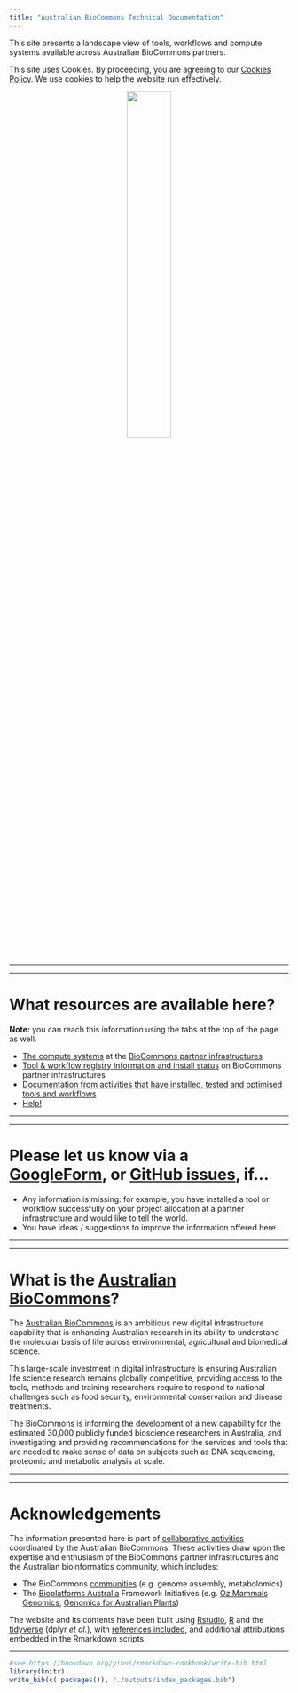 ```yaml
---
title: "Australian BioCommons Technical Documentation"
---
```


This site presents a landscape view of tools, workflows and compute systems available across Australian BioCommons partners.

This site uses Cookies. By proceeding, you are agreeing to our [Cookies Policy](https://www.biocommons.org.au/cookies). We use cookies to help the website run effectively.

<center>
[![](./images/Australian-Biocommons-Logo-Horizontal-300dpi.jpg){width=40%}](https://www.biocommons.org.au/)
</center>

-----

-----

# What resources are available here?

**Note:** you can reach this information using the tabs at the top of the page as well.

- [The compute systems ](1_compute_systems.html) at the [BioCommons partner infrastructures](https://www.biocommons.org.au/biocloud)
- [Tool & workflow registry information and install status](2_tools.html) on BioCommons partner infrastructures
- [Documentation from activities that have installed, tested and optimised tools and workflows](3_biocommons_activities.html)
- [Help!](4_help.html)

-----

-----

# Please let us know via a [GoogleForm](https://forms.gle/BgbBeGfAV6396p797), or [GitHub issues](https://github.com/AustralianBioCommons/australianbiocommons.github.io/issues), if...

* Any information is missing: for example, you have installed a tool or workflow successfully on your project allocation at a partner infrastructure and would like to tell the world.
* You have ideas / suggestions to improve the information offered here.

-----

-----

# What is the [Australian BioCommons](https://www.biocommons.org.au/)?

The [Australian BioCommons](https://www.biocommons.org.au/) is an ambitious new digital infrastructure capability that is enhancing Australian research in its ability to understand the molecular basis of life across environmental, agricultural and biomedical science. 

This large-scale investment in digital infrastructure is ensuring Australian life science research remains globally competitive, providing access to the tools, methods and training researchers require to respond to national challenges such as food security, environmental conservation and disease treatments.

The BioCommons is informing the development of a new capability for the estimated 30,000 publicly funded bioscience researchers in Australia, and investigating and providing recommendations for the services and tools that are needed to make sense of data on subjects such as DNA sequencing, proteomic and metabolic analysis at scale.

-----

-----

# Acknowledgements

The information presented here is part of [collaborative activities](https://www.biocommons.org.au/activities) coordinated by the Australian BioCommons. These activities draw upon the expertise and enthusiasm of the BioCommons partner infrastructures and the Australian bioinformatics community, which includes:

- The BioCommons [communities](https://www.biocommons.org.au/get-involved) (e.g. genome assembly, metabolomics)
- The [Bioplatforms Australia](https://bioplatforms.com/) Framework Initiatives (e.g. [Oz Mammals Genomics](https://ozmammalsgenomics.com/), [Genomics for Australian Plants](https://www.genomicsforaustralianplants.com/))

The website and its contents have been built using [Rstudio](https://rstudio.com/), [R](https://www.r-project.org/) and the [tidyverse](https://www.tidyverse.org/) (dplyr *et al.*), with [references included](5_attributions.html), and additional attributions embedded in the Rmarkdown scripts.

-----

```r
#see https://bookdown.org/yihui/rmarkdown-cookbook/write-bib.html
library(knitr)
write_bib(c(.packages()), "./outputs/index_packages.bib")
```
